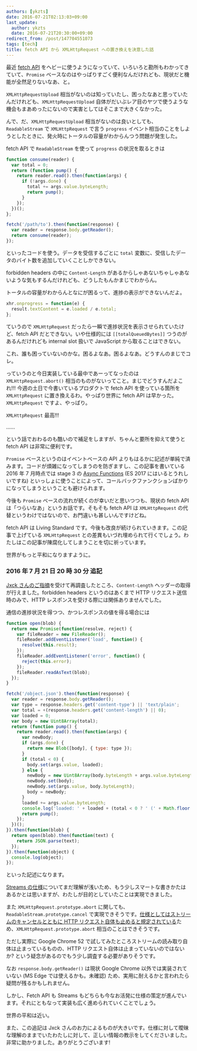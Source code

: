 ```yaml
---
authors: [ykzts]
date: 2016-07-21T02:13:03+09:00
last_update:
  author: ykzts
  date: 2016-07-21T20:30:00+09:00
redirect_from: /post/147704551073
tags: [tech]
title: fetch API から XMLHttpRequest への置き換えを決意した話
---
```


最近 [fetch API](https://fetch.spec.whatwg.org/) をヘビーに使うようになっていて、いろいろと勘所もわかってきていて、`Promise` ベースなのはやっぱりすごく便利なんだけれども、現状だと機能が全然足りないなあ、と。

<!--truncate-->

`XMLHttpRequestUpload` 相当がないのは知っていたし、困ったなあと思っていたんだけれども、`XMLHttpRequestUpload` 自体がだいぶレア目のヤツで使うような機会もまあめったにないので実害としてはそこまで大きくなかった。

んで、だ、`XMLHttpRequestUpload` 相当がないのは良いとしても、`ReadableStream` で `XMLHttpRequest` で言う `progress` イベント相当のことをしようとしたときに、発火時にトータルの容量がわからんつう問題が発生した。

fetch API で `ReadableStream` を使って `progress` の状況を取るときは

```javascript
function consume(reader) {
  var total = 0;
  return (function pump() {
    return reader.read().then(function(args) {
      if (!args.done) {
        total += args.value.byteLength;
        return pump();
      }
    });
  })();
};

fetch('/path/to').then(function(response) {
  var reader = response.body.getReader();
  return consume(reader);
});
```

といったコードを使う。データを受信するごとに `total` 変数に、受信したデータのバイト数を追加していくことしかできない。

forbidden headers の中に `Content-Length` があるからしゃあないちゃしゃあないような気もするんだけれども、どうしたもんかまじでわからん。

トータルの容量がわからんとなにが困るって、進捗の表示ができないんだよ。

```javascript
xhr.onprogress = function(e) {
  result.textContent = e.loaded / e.total;
};
```

ていうので `XMLHttpRequest` だったら一瞬で進捗状況を表示させられていたけど、fetch API だとできない。いや仕様的には `[[totalQueuedBytes]]` つうのがあるんだけれども internal slot 扱いで JavaScript から取ることはできない。

これ、誰も困っていないのかな。困るよなあ。困るよなあ。どうすんのまじでコレ。

っていうのと今日実装している最中であーってなったのは `XMLHttpRequest.abort()` 相当のものがないってこと。まじでどうすんだよこれ!!! 今週の土日で今書いているプロダクトで fetch API を使っている箇所を `XMLHttpRequest` に置き換えるわ。やっぱり世界に fetch API は早かった。`XMLHttpRequest` ですよ、やっぱり。

`XMLHttpRequest` 最高!!!

……

という話でおわるのも酷いので補足をしますが、ちゃんと要所を抑えて使うと fetch API は非常に便利です。

`Promise` ベースというのはイベントベースの API よりもはるかに記述が単純で済みます。コードが煩雑になってしまうのを防ぎますし、この記事を書いている 2016 年 7 月時点では stage 3 の [Async Functions](https://tc39.github.io/ecmascript-asyncawait/) (ES 2017 にはいるとうれしいですね) といっしょに使うことによって、コールバックファンクションばかりになってしまうということも避けられます。

今後も `Promise` ベースの流れが続くのが幸いだと思いつつも、現状の fetch API は「つらいなあ」というお話です。そもそも fetch API は `XMLHttpRequest` の代替というわけではないので、お門違いも甚しいんですけどね。

fetch API は Living Standard です。今後も改良が続けられていきます。この記事で上げている `XMLHttpRequest` との差異もいづれ埋められて行くでしょう。わたしはこの記事が陳腐化してしまうことを切に祈っています。

世界がもっと平和になりますように。

### 2016 年 7 月 21 日 20 時 30 分 追記

[Jxck さんのご指摘](https://twitter.com/Jxck_/status/755971184840192000)を受けて再調査したところ、`Content-Length` ヘッダーの取得が行えました。forbidden headers というのはあくまで HTTP リクエスト送信時のみで、HTTP レスポンスを受ける際には関係ありませんでした。

通信の進捗状況を得つつ、かつレスポンスの値を得る場合には

```javascript
function open(blob) {
  return new Promise(function(resolve, reject) {
    var fileReader = new FileReader();
    fileReader.addEventListener('load', function() {
      resolve(this.result);
    });
    fileReader.addEventListener('error', function() {
      reject(this.error);
    });
    fileReader.readAsText(blob);
  });
}

fetch('/object.json').then(function(response) {
  var reader = response.body.getReader();
  var type = response.headers.get('content-type') || 'text/plain';
  var total = +(response.headers.get('content-length') || 0);
  var loaded = 0;
  var body = new Uint8Array(total);
  return (function pump() {
    return reader.read().then(function(args) {
      var newBody;
      if (args.done) {
        return new Blob([body], { type: type });
      }
      if (total < 0) {
        body.set(args.value, loaded);
      } else {
        newBody = new Uint8Array(body.byteLength + args.value.byteLength);
        newBody.set(body);
        newBody.set(args.value, body.byteLength);
        body = newBody;
      }
      loaded += args.value.byteLength;
      console.log('loaded: ' + loaded + (total < 0 ? ' (' + Math.floor(loaded / total * 1000) / 10 + '%)' : ''));
      return pump();
    });
  })();
}).then(function(blob) {
  return open(blob).then(function(text) {
    return JSON.parse(text);
  });
}).then(function(object) {
  console.log(object);
});
```

といった記述になります。

[Streams の仕様](https://streams.spec.whatwg.org/)についてまだ理解が浅いため、もう少しスマートな書きかたはあるかとは思いますが、わたしが目的としていたことは実現できました。

また `XMLHttpRequest.prototype.abort` に関しても、`ReadableStream.prototype.cancel` で実現できそうです。[仕様としてはストリームのキャンセルとともに HTTP リクエスト自体も止めると規定されている](https://twitter.com/Jxck_/status/755997612126244864)ため、`XMLHttpRequest.prototype.abort` 相当のことはできそうです。

ただし実際に Google Chrome 52 で試してみたところストリームの読み取り自体は止まっているものの、HTTP リクエスト自体は止まっていないのではないか? という疑念があるのでもう少し調査する必要がありそうです。

なお `response.body.getReader()` は現状 Google Chrome 以外では実装されていない (MS Edge では使えるかも。未確認) ため、実用に耐えるかと言われたら疑問が残るかもしれません。

しかし、Fetch API も Streams もどちらも今なお活発に仕様の策定が進んでいます。それにともなって実装も広く進められていくことでしょう。

世界の平和は近い。

また、この追記は Jxck さんのお力によるものが大きいです。仕様に対して曖昧な理解のままでいたわたしに対して、正しい情報の教示をしてくださいました。非常に助かりました。ありがとうございます!
